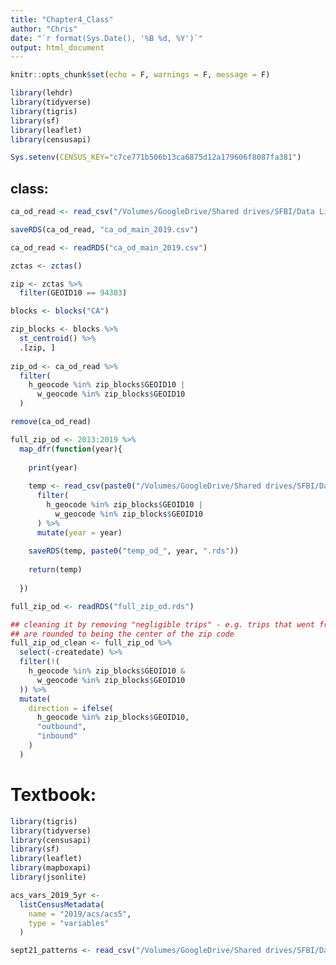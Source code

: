 ```yaml
---
title: "Chapter4_Class"
author: "Chris"
date: "`r format(Sys.Date(), '%B %d, %Y')`"
output: html_document
---
```


```r
knitr::opts_chunk$set(echo = F, warnings = F, message = F)
```

```r
library(lehdr)
library(tidyverse)
library(tigris)
library(sf)
library(leaflet)
library(censusapi)

Sys.setenv(CENSUS_KEY="c7ce771b506b13ca6875d12a179606f8087fa381")
```

## class:

```r
ca_od_read <- read_csv("/Volumes/GoogleDrive/Shared drives/SFBI/Data Library/LODES/ca_od_main_JT01_2019.csv.gz")

saveRDS(ca_od_read, "ca_od_main_2019.csv")

ca_od_read <- readRDS("ca_od_main_2019.csv")

zctas <- zctas()

zip <- zctas %>% 
  filter(GEOID10 == 94303)

blocks <- blocks("CA")

zip_blocks <- blocks %>% 
  st_centroid() %>% 
  .[zip, ]
  
zip_od <- ca_od_read %>% 
  filter(
    h_geocode %in% zip_blocks$GEOID10 |
      w_geocode %in% zip_blocks$GEOID10
  )

remove(ca_od_read)

full_zip_od <- 2013:2019 %>% 
  map_dfr(function(year){
    
    print(year)
    
    temp <- read_csv(paste0("/Volumes/GoogleDrive/Shared drives/SFBI/Data Library/LODES/ca_od_main_JT01_", year, ".csv.gz")) %>% 
      filter(
        h_geocode %in% zip_blocks$GEOID10 |
          w_geocode %in% zip_blocks$GEOID10
      ) %>% 
      mutate(year = year)
    
    saveRDS(temp, paste0("temp_od_", year, ".rds"))
    
    return(temp)
    
  })

full_zip_od <- readRDS("full_zip_od.rds")

## cleaning it by removing "negligible trips" - e.g. trips that went from one zip code to the same zip code - when blocks 
## are rounded to being the center of the zip code
full_zip_od_clean <- full_zip_od %>% 
  select(-createdate) %>% 
  filter(!(
    h_geocode %in% zip_blocks$GEOID10 &
      w_geocode %in% zip_blocks$GEOID10
  )) %>% 
  mutate(
    direction = ifelse(
      h_geocode %in% zip_blocks$GEOID10,
      "outbound",
      "inbound"
    )
  )
```


# Textbook:

```r
library(tigris)
library(tidyverse)
library(censusapi)
library(sf)
library(leaflet)
library(mapboxapi)
library(jsonlite)

acs_vars_2019_5yr <-
  listCensusMetadata(
    name = "2019/acs/acs5",
    type = "variables"
  )

sept21_patterns <- read_csv("/Volumes/GoogleDrive/Shared drives/SFBI/Data Library/Safegraph/Neighborhood_Patterns_Sept_2021/neighborhood_patterns.csv.gz")
```


```r

```

